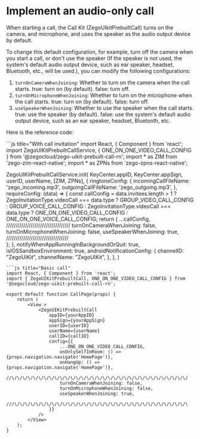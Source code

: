 # Implement an audio-only call


When starting a call, the Call Kit (ZegoUIkitPrebuiltCall) turns on the camera, and microphone, and uses the speaker as the audio output device by default.

To change this default configuration, for example, turn off the camera when you start a call, or don't use the speaker (If the speaker is not used, the system's default audio output device, such as ear speaker, headset, Bluetooth, etc., will be used.), you can modify the following configurations:

1. `turnOnCameraWhenJoining`: Whether to turn on the camera when the call starts. true: turn on (by default). false: turn off. 
2. `turnOnMicrophoneWhenJoining`: Whether to turn on the microphone when the call starts. true: turn on (by default). false: turn off. 
3. `useSpeakerWhenJoining`: Whether to use the speaker when the call starts. true: use the speaker (by default). false: use the system's default audio output device, such as an ear speaker, headset, Bluetooth, etc.

Here is the reference code:

<CodeGroup>
```js title="With call invitation"
import React, { Component } from 'react';
import ZegoUIKitPrebuiltCallService, { ONE_ON_ONE_VIDEO_CALL_CONFIG } from '@zegocloud/zego-uikit-prebuilt-call-rn';
import * as ZIM from 'zego-zim-react-native';
import * as ZPNs from 'zego-zpns-react-native';

ZegoUIKitPrebuiltCallService.init(
    KeyCenter.appID,
    KeyCenter.appSign,
    userID,
    userName,
    [ZIM, ZPNs],
    {
        ringtoneConfig: {
            incomingCallFileName: 'zego_incoming.mp3',
            outgoingCallFileName: 'zego_outgoing.mp3',
        },
        requireConfig: (data) => {
            const callConfig =
                data.invitees.length > 1
                    ? ZegoInvitationType.videoCall === data.type
                        ? GROUP_VIDEO_CALL_CONFIG
                        : GROUP_VOICE_CALL_CONFIG
                    : ZegoInvitationType.videoCall === data.type
                        ? ONE_ON_ONE_VIDEO_CALL_CONFIG
                        : ONE_ON_ONE_VOICE_CALL_CONFIG;
            return {
                ...callConfig,
                //\/\/\/\/\/\/\/\/\/\/\/\/\/\/\/\/\/\/\/\/\/\/\/\/\/\/\/\/\/\/\/\/
                turnOnCameraWhenJoining: false,
                turnOnMicrophoneWhenJoining: false,
                useSpeakerWhenJoining: true,
                ///\/\/\/\/\/\/\/\/\/\/\/\/\/\/\/\/\/\/\/\/\/\/\/\/\/\/\/\/\/\/\
            };
        },
        notifyWhenAppRunningInBackgroundOrQuit: true,
        isIOSSandboxEnvironment: true,
        androidNotificationConfig: {
            channelID: "ZegoUIKit",
            channelName: "ZegoUIKit",
        },
    },
)
```
```js title="Basic call"
import React, { Component } from 'react';
import { ZegoUIKitPrebuiltCall, ONE_ON_ONE_VIDEO_CALL_CONFIG } from '@zegocloud/zego-uikit-prebuilt-call-rn';

export default function CallPage(props) {
    return (
        <View >
            <ZegoUIKitPrebuiltCall
                appID={yourAppID}
                appSign={yourAppSign}
                userID={userID}
                userName={userName}
                callID={callID}
                config={{
                    ...ONE_ON_ONE_VIDEO_CALL_CONFIG,
                    onOnlySelfInRoom: () => {props.navigation.navigate('HomePage')},
                    onHangUp: () => {props.navigation.navigate('HomePage')},
                    //\/\/\/\/\/\/\/\/\/\/\/\/\/\/\/\/\/\/\/\/\/\/\/\/\/\/\/\/\/\/\/\/\/
                    turnOnCameraWhenJoining: false,
                    turnOnMicrophoneWhenJoining: false,
                    useSpeakerWhenJoining: true,
                    ///\/\/\/\/\/\/\/\/\/\/\/\/\/\/\/\/\/\/\/\/\/\/\/\/\/\/\/\/\/\/\/\/\
                }}
            />
        </View>
    );
}
```
</CodeGroup>
